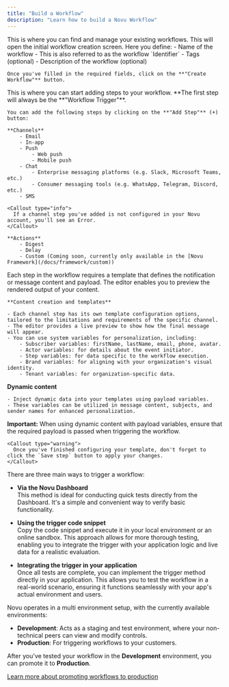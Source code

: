 ```yaml
---
title: "Build a Workflow"
description: "Learn how to build a Novu Workflow"
---
```


<Steps>
  <Step title="Navigate to the workflows tab in the Novu Dashboard">
    This is where you can find and manage your existing workflows.
  </Step>
  <Step title="Click on the **'Create Workflow button'**">
    This will open the initial workflow creation screen.
    Here you define:
    - Name of the workflow
        - This is also referred to as the workflow `Identifier`
    - Tags (optional)
    - Description of the workflow (optional)

    Once you've filled in the required fields, click on the **"Create Workflow"** button.
  </Step>
  <Step title="Add a workflow step">
    This is where you can start adding steps to your workflow. **The first step will always be the **"Workflow Trigger"**.

    You can add the following steps by clicking on the **"Add Step"** (+) button:

    **Channels**
        - Email
        - In-app
        - Push 
            - Web push
            - Mobile push
        - Chat
            - Enterprise messaging platforms (e.g. Slack, Microsoft Teams, etc.)
            - Consumer messaging tools (e.g. WhatsApp, Telegram, Discord, etc.)
        - SMS

    <Callout type="info">
      If a channel step you've added is not configured in your Novu account, you'll see an Error.
    </Callout>

    **Actions**
        - Digest
        - Delay
        - Custom (Coming soon, currently only available in the [Novu Framework](/docs/framework/custom))
  </Step>
    <Step title="Configure a template">
    Each step in the workflow requires a template that defines the notification or message content and payload. The editor enables you to preview the rendered output of your content.
    
    **Content creation and templates**

    - Each channel step has its own template configuration options, tailored to the limitations and requirements of the specific channel.
    - The editor provides a live preview to show how the final message will appear.
    - You can use system variables for personalization, including:
        - Subscriber variables: firstName, lastName, email, phone, avatar.
        - Actor variables: for details about the event initiator.
        - Step variables: for data specific to the workflow execution.
        - Brand variables: for aligning with your organization's visual identity.
        - Tenant variables: for organization-specific data.

**Dynamic content**

    - Inject dynamic data into your templates using payload variables.
    - These variables can be utilized in message content, subjects, and sender names for enhanced personalization.

**Important:** When using dynamic content with payload variables, ensure that the required payload is passed when triggering the workflow.
    
    <Callout type="warning">
      Once you've finished configuring your template, don't forget to click the `Save step` button to apply your changes.
    </Callout>
  </Step>
  
<Step title="Trigger the workflow">
  There are three main ways to trigger a workflow:

  - **Via the Novu Dashboard**  
      This method is ideal for conducting quick tests directly from the Dashboard. It's a simple and convenient way to verify basic functionality.

  - **Using the trigger code snippet**  
    Copy the code snippet and execute it in your local environment or an online sandbox. This approach allows for more thorough testing, enabling you to integrate the trigger with your application logic and live data for a realistic evaluation.

  - **Integrating the trigger in your application**  
    Once all tests are complete, you can implement the trigger method directly in your application. This allows you to test the workflow in a real-world scenario, ensuring it functions seamlessly with your app's actual environment and users.
</Step>

<Step title="Promote a workflow to the production environment">
Novu operates in a multi environment setup, with the currently available environments:

- **Development**: Acts as a staging and test environment, where your non-technical peers can view and modify controls.
- **Production**: For triggering workflows to your customers.

After you've tested your workflow in the **Development** environment, you can promote it to **Production**.

[Learn more about promoting workflows to production](/docs/framework/deployment/production)
</Step>
</Steps>
